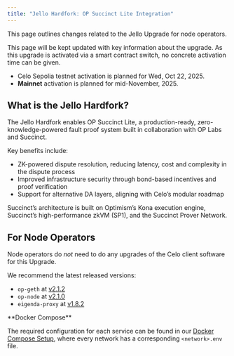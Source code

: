 ```yaml
---
title: "Jello Hardfork: OP Succinct Lite Integration"
---
```


This page outlines changes related to the Jello Upgrade for node operators.

<Note>
This page will be kept updated with key information about the upgrade. As this upgrade is activated via a smart contract switch, no concrete activation time can be given.

- Celo Sepolia testnet activation is planned for Wed, Oct 22, 2025.
- **Mainnet** activation is planned for mid-November, 2025.
</Note>

## What is the Jello Hardfork?

The Jello Hardfork enables OP Succinct Lite, a production-ready, zero-knowledge-powered fault proof system built in collaboration with OP Labs and Succinct.

Key benefits include:

- ZK-powered dispute resolution, reducing latency, cost and complexity in the dispute process
- Improved infrastructure security through bond-based incentives and proof verification
- Support for alternative DA layers, aligning with Celo’s modular roadmap

Succinct’s architecture is built on Optimism’s Kona execution engine, Succinct’s high-performance zkVM (SP1), and the Succinct Prover Network.

## For Node Operators

Node operators do *not* need to do any upgrades of the Celo client software for this Upgrade.

We recommend the latest released versions:

- `op-geth` at [v2.1.2](https://github.com/celo-org/op-geth/releases/tag/celo-v2.1.2)
- `op-node` at [v2.1.0](https://github.com/celo-org/optimism/releases/tag/celo-v2.1.0)
- `eigenda-proxy` at [v1.8.2](https://github.com/layr-labs/eigenda/pkgs/container/eigenda-proxy/437919973?tag=v1.8.2)

<Tip>
**Docker Compose**

The required configuration for each service can be found in our [Docker Compose Setup](https://github.com/celo-org/celo-l2-node-docker-compose), where every network has a corresponding `<network>.env` file.
</Tip>
